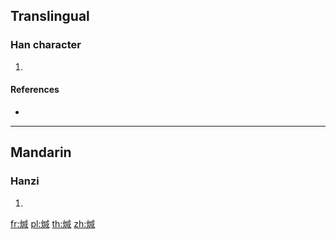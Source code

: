 {{character info/new}}
==Translingual==

===Han character===
{{Han char|rn=86|rad=火|as=09|sn=13|four=93850|canj=FIHR|ids=⿰火咸}}

# {{defn|Han|sort=火09}}

====References====
* {{Han ref|kx=0677.020|dkj=19198|hdz=32216.030|uh=7158|ud=29016|bh=DE78|bd=56952}}

----

==Mandarin==

===Hanzi===
{{cmn-hanzi|pin=[[chán]] ([[chan2]])|wg=ch'an<sup>2</sup>}}

# {{defn|lang=cmn|sort=火09}}

[[fr:煘]]
[[pl:煘]]
[[th:煘]]
[[zh:煘]]